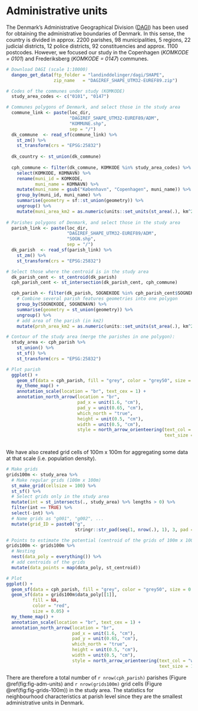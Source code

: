 # Administrative units {#adm-units}

The Denmark's Administrative Geographical Division ([DAGI](https://sdfe.dk/hent-data/danmarks-administrative-geografiske-inddeling/)) has been used for obtaining the administrative boundaries of Denmark. In this sense, the country is divided in approx. 2200 parishes, 98 municipalities, 5 regions, 22 judicial districts, 12 police districts, 92 constituencies and approx. 1100 postcodes. However, we focused our study in the Copenhagen (*KOMKODE = 0101*) and Frederiksberg (*KOMKODE = 0147*) communes. 

```r
# Download DAGI (scale 1:10000)
  dangeo_get_data(ftp_folder = "landinddelinger/dagi/SHAPE",
                  zip_name   = "DAGIREF_SHAPE_UTM32-EUREF89.zip")

# Codes of the communes under study (KOMKODE)
  study_area_codes <- c("0101", "0147")

# Communes polygons of Denmark, and select those in the study area
  commune_link <- paste(loc_dir,
                        "DAGIREF_SHAPE_UTM32-EUREF89/ADM",
                        "KOMMUNE.shp",
                        sep = "/")
  dk_commune  <- read_sf(commune_link) %>%
    st_zm() %>% 
    st_transform(crs = "EPSG:25832")
  
  dk_country <- st_union(dk_commune)
  
  cph_commune <- filter(dk_commune, KOMKODE %in% study_area_codes) %>%
    select(KOMKODE, KOMNAVN) %>% 
    rename(muni_id = KOMKODE,
           muni_name = KOMNAVN) %>% 
    mutate(muni_name = gsub("København", "Copenhagen", muni_name)) %>% 
    group_by(muni_id, muni_name) %>%
    summarise(geometry = sf::st_union(geometry)) %>%
    ungroup() %>% 
    mutate(muni_area_km2 = as.numeric(units::set_units(st_area(.), km^2)))
  
# Parishes polygons of Denmark, and select those in the study area 
  parish_link <- paste(loc_dir,
                       "DAGIREF_SHAPE_UTM32-EUREF89/ADM",
                       "SOGN.shp",
                       sep = "/")
  dk_parish  <- read_sf(parish_link) %>%
    st_zm() %>% 
    st_transform(crs = "EPSG:25832")

# Select those where the centroid is in the study area
  dk_parish_cent <- st_centroid(dk_parish)
  cph_parish_cent <- st_intersection(dk_parish_cent, cph_commune)

  cph_parish <- filter(dk_parish, SOGNEKODE %in% cph_parish_cent$SOGNEKODE) %>% 
    # Combine several parish features geometries into one polygon
    group_by(SOGNEKODE, SOGNENAVN) %>% 
    summarise(geometry = st_union(geometry)) %>% 
    ungroup() %>% 
    # add area of the parish (in km2)
    mutate(prsh_area_km2 = as.numeric(units::set_units(st_area(.), km^2)))

# Contour of the study area (merge the parishes in one polygon):
  study_area <- cph_parish %>%
    st_union() %>%
    st_sf() %>% 
    st_transform(crs = "EPSG:25832")
```

```r

# Plot parish 
  ggplot() + 
    geom_sf(data = cph_parish, fill = "grey", color = "grey50", size = 0.05) +
    my_theme_map() +
    annotation_scale(location = "br", text_cex = 1) +
    annotation_north_arrow(location = "br",
                           pad_x = unit(1.6, "cm"),
                           pad_y = unit(0.65, "cm"),
                           which_north = "true",
                           height = unit(0.5, "cm"),
                           width = unit(0.5, "cm"),
                           style = north_arrow_orienteering(text_col = "white",
                                                            text_size = 1))
  
```

We have also created grid cells of 100m x 100m for aggregating some data at that scale (i.e. population density).   

```r

# Make grids
grids100m <- study_area %>% 
  # Make regular grids (100m x 100m)
  st_make_grid(cellsize = 100) %>% 
  st_sf() %>% 
  # Select grids only in the study area
  mutate(int = st_intersects(., study_area) %>% lengths > 0) %>% 
  filter(int == TRUE) %>%
  select(-int) %>% 
  # Name grids as "g001", "g002", ...
  mutate(grid_ID = paste0("g",
                          stringr::str_pad(seq(1, nrow(.), 1), 3, pad = "0")))

# Points to estimate the potential (centroid of the grids of 100m x 100m) 
grids100m <- grids100m %>%
  # Nesting
  nest(data_poly = everything()) %>% 
  # add centroids of the grids
  mutate(data_points = map(data_poly, st_centroid))

```


```r
# Plot
ggplot() + 
  geom_sf(data = cph_parish, fill = "grey", color = "grey50", size = 0.05) +
  geom_sf(data = grids100m$data_poly[[1]],
          fill = NA,
          color = "red",
          size = 0.05) + 
  my_theme_map() +
  annotation_scale(location = "br", text_cex = 1) +
  annotation_north_arrow(location = "br",
                         pad_x = unit(1.6, "cm"),
                         pad_y = unit(0.65, "cm"),
                         which_north = "true",
                         height = unit(0.5, "cm"),
                         width = unit(0.5, "cm"),
                         style = north_arrow_orienteering(text_col = "white",
                                                          text_size = 1))

```


There are therefore a total number of `r nrow(cph_parish)` parishes (Figure \@ref(fig:fig-adm-units) and `r nrow(grids100m)` grid cells (Figure \@ref(fig:fig-grids-100m)) in the study area. The statistics for neighbourhood characteristics at parish level since they are the smallest administrative units in Denmark. 
